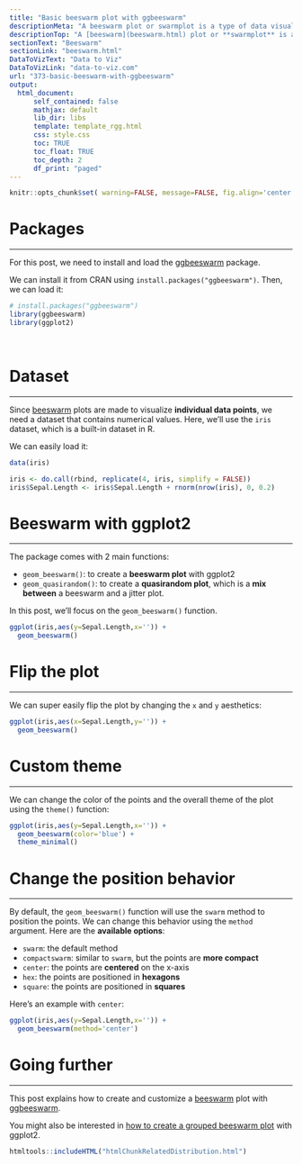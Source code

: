 ```yaml
---
title: "Basic beeswarm plot with ggbeeswarm"
descriptionMeta: "A beeswarm plot or swarmplot is a type of data visualization that displays individual data points in a way that they don't overlap, resulting in a *swarming* effect that resembles a swarm of bees.<br>In this post, we'll see how to create a basic beeswarm plot in R using the ggbeeswarm package."
descriptionTop: "A [beeswarm](beeswarm.html) plot or **swarmplot** is a type of data visualization that displays individual data points in a way that they **don't overlap**, resulting in a *swarming* effect that resembles a swarm of bees.<br>In this post, we'll see how to create a basic beeswarm plot in R using the [ggbeeswarm](package/ggbeeswarm.html) package."
sectionText: "Beeswarm"
sectionLink: "beeswarm.html"
DataToVizText: "Data to Viz"
DataToVizLink: "data-to-viz.com"
url: "373-basic-beeswarm-with-ggbeeswarm"
output:
  html_document:
      self_contained: false    
      mathjax: default
      lib_dir: libs
      template: template_rgg.html
      css: style.css
      toc: TRUE
      toc_float: TRUE
      toc_depth: 2
      df_print: "paged"
---
```



```r
knitr::opts_chunk$set( warning=FALSE, message=FALSE, fig.align='center')
```

<div class="container">


# Packages
***

For this post, we need to install and load the [ggbeeswarm](package/ggbeeswarm.html) package. 

We can install it from CRAN using `install.packages("ggbeeswarm")`. Then, we can load it:

```r
# install.packages("ggbeeswarm")
library(ggbeeswarm)
library(ggplot2)
```

<br/>


# Dataset
***

Since [beeswarm](beeswarm.html) plots are made to visualize **individual data points**, we need a dataset that contains numerical values. Here, we'll use the `iris` dataset, which is a built-in dataset in R.

We can easily load it:

```r
data(iris)
```

```r
iris <- do.call(rbind, replicate(4, iris, simplify = FALSE))
iris$Sepal.Length <- iris$Sepal.Length + rnorm(nrow(iris), 0, 0.2)
```


# Beeswarm with ggplot2
***

The package comes with 2 main functions:

- `geom_beeswarm()`: to create a **beeswarm plot** with ggplot2
- `geom_quasirandom()`: to create a **quasirandom plot**, which is a **mix between** a beeswarm and a jitter plot.

In this post, we'll focus on the `geom_beeswarm()` function.

```r
ggplot(iris,aes(y=Sepal.Length,x='')) +
  geom_beeswarm()
```



# Flip the plot
***

We can super easily flip the plot by changing the `x` and `y` aesthetics:


```r
ggplot(iris,aes(x=Sepal.Length,y='')) +
  geom_beeswarm()
```


# Custom theme
***

We can change the color of the points and the overall theme of the plot using the `theme()` function:

```r
ggplot(iris,aes(y=Sepal.Length,x='')) +
  geom_beeswarm(color='blue') +
  theme_minimal()
```


# Change the position behavior
***

By default, the `geom_beeswarm()` function will use the `swarm` method to position the points. We can change this behavior using the `method` argument. Here are the **available options**:

- `swarm`: the default method
- `compactswarm`: similar to `swarm`, but the points are **more compact**
- `center`: the points are **centered** on the x-axis
- `hex`: the points are positioned in **hexagons**
- `square`: the points are positioned in **squares**

Here's an example with `center`:

```r
ggplot(iris,aes(y=Sepal.Length,x='')) +
  geom_beeswarm(method='center')
```


# Going further
***

This post explains how to create and customize a [beeswarm](beeswarm.html) plot with [ggbeeswarm](package/ggbeeswarm.html).

You might also be interested in [how to create a grouped beeswarm plot](374-grouped-beeswarm-with-ggbeeswarm.html) with ggplot2.






```r
htmltools::includeHTML("htmlChunkRelatedDistribution.html")
```
